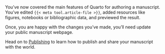 You've now covered the main features of Quarto for authoring a manuscript. You've edited `{{< meta tool.article-file >}}`, added resources like figures, notebooks or bibliographic data, and previewed the result.

Once, you are happy with the changes you've made, you'll need update your public manuscript webpage.

Head on to [Publishing](/docs/manuscripts/publishing.qmd) to learn how to publish and share your manuscript with the world.
